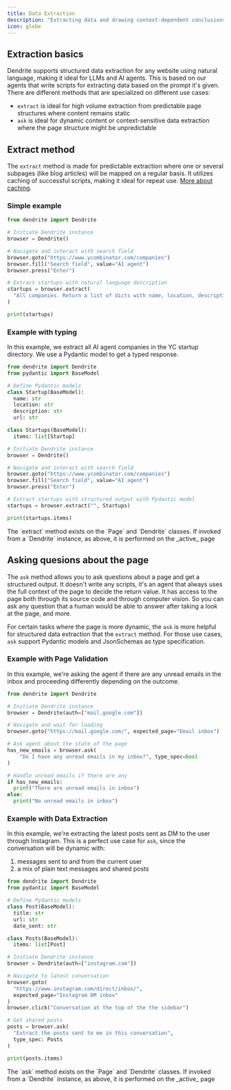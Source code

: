 ```yaml
---
title: Data Extraction
description: "Extracting data and drawing context-dependent conclusions from websites"
icon: globe
---
```


## Extraction basics

Dendrite supports structured data extraction for any website using natural language, making it ideal for LLMs and AI agents. This is based on our agents that write scripts for extracting data based on the prompt it's given. There are different methods that are specialized on different use cases:

- `extract` is ideal for high volume extraction from predictable page structures where content remains static
- `ask` is ideal for dynamic content or context-sensitive data extraction where the page structure might be unpredictable

## Extract method

The `extract` method is made for predictable extraction where one or several subpages (like blog articles) will be mapped on a regular basis. It utilizes caching of successful scripts, making it ideal for repeat use. [More about caching](/concepts/caching).

### Simple example

```python
from dendrite import Dendrite

# Initiate Dendrite instance
browser = Dendrite()

# Navigate and interact with search field
browser.goto("https://www.ycombinator.com/companies")
browser.fill("Search field", value="AI agent")
browser.press("Enter")

# Extract startups with natural language description
startups = browser.extract(
  "All companies. Return a list of dicts with name, location, description and url"
)

print(startups)

```

### Example with typing

In this example, we extract all AI agent companies in the YC startup directory. We use a Pydantic model to get a typed response.

```python
from dendrite import Dendrite
from pydantic import BaseModel

# Define Pydantic models
class Startup(BaseModel):
  name: str
  location: str
  description: str
  url: str

class Startups(BaseModel):
  items: list[Startup]

# Initiate Dendrite instance
browser = Dendrite()

# Navigate and interact with search field
browser.goto("https://www.ycombinator.com/companies")
browser.fill("Search field", value="AI agent")
browser.press("Enter")

# Extract startups with structured output with Pydantic model
startups = browser.extract("", Startups)

print(startups.items)

```

<Info>
  The `extract` method exists on the `Page` and `Dendrite` classes. If invoked
  from a `Dendrite` instance, as above, it is performed on the _active_ page
</Info>

## Asking quesions about the page

The `ask` method allows you to ask questions about a page and get a structured output. It doesn't write any scripts, it's an agent that always uses the full context of the page to decide the return value. It has access to the page both through its source code and through computer vision. So you can ask any question that a human would be able to answer after taking a look at the page, and more.

For certain tasks where the page is more dynamic, the `ask` is more helpful for structured data extraction that the `extract` method. For those use cases, `ask` support Pydantic models and JsonSchemas as type specification.

### Example with Page Validation

In this example, we're asking the agent if there are any unread emails in the inbox and proceeding differently depending on the outcome.

```python
from dendrite import Dendrite

# Initiate Dendrite instance
browser = Dendrite(auth=["mail.google.com"])

# Navigate and wait for loading
browser.goto("https://mail.google.com/", expected_page="Email inbox")

# Ask agent about the state of the page
has_new_emails = browser.ask(
    "Do I have any unread emails in my inbox?", type_spec=bool
)

# Handle unread emails if there are any
if has_new_emails:
  print("There are unread emails in inbox")
else:
  print("No unread emails in inbox")
```

### Example with Data Extraction

In this example, we're extracting the latest posts sent as DM to the user through Instagram. This is a perfect use case for `ask`, since the conversation will be dynamic with:

1. messages sent to and from the current user
2. a mix of plain text messages and shared posts

```python
from dendrite import Dendrite
from pydantic import BaseModel

# Define Pydantic models
class Post(BaseModel):
  title: str
  url: str
  date_sent: str

class Posts(BaseModel):
  items: list[Post]

# Initiate Dendrite instance
browser = Dendrite(auth=["instagram.com"])

# Navigate to latest conversation
browser.goto(
  "https://www.instagram.com/direct/inbox/",
  expected_page="Instagram DM inbox"
)
browser.click("Conversation at the top of the the sidebar")

# Get shared posts
posts = browser.ask(
  "Extract the posts sent to me in this conversation",
  type_spec: Posts
)

print(posts.items)
```

<Info>
  The `ask` method exists on the `Page` and `Dendrite` classes. If invoked from
  a `Dendrite` instance, as above, it is performed on the _active_ page
</Info>
